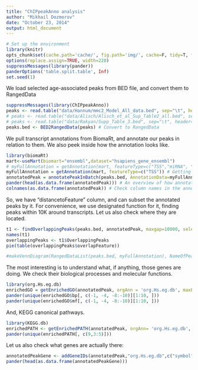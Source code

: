 ```yaml
---
title: "ChIPpeakAnno analysis"
author: "Mikhail Dozmorov"
date: "October 23, 2014"
output: html_document
---
```

```r
# Set up the environment
library(knitr) 
opts_chunk$set(cache.path='cache/', fig.path='img/', cache=F, tidy=T, fig.keep='high', echo=T, dpi=300, out.width=700)
options(replace.assign=TRUE, width=220)
suppressMessages(library(pander))
panderOptions('table.split.table', Inf)
set.seed(1)
```

We load selected age-associated peaks from BED file, and convert them to RangedData
```r
suppressMessages(library(ChIPpeakAnno))
peaks <- read.table("data/Hannum/mmc2_Model_All_data.bed", sep="\t", header=F, stringsAsFactors=F)
# peaks <- read.table("data/Alisch/Alisch_et_al_Sup_Table2_all.bed", sep="\t", header=F, stringsAsFactors=F)
# peaks <- read.table("data/Rakyan/Supp_Table_3.bed", sep="\t", header=F, stringsAsFactors=F)
peaks.bed <- BED2RangedData(peaks) # Convert to RangedData
```

We pull transcript annotations from BiomaRt, and annotate our peaks in relation to them. We also peek inside how the annotation looks like.
```r
library(biomaRt)
mart<-useMart(biomart="ensembl",dataset="hsapiens_gene_ensembl")
# myFullAnnotation = getAnnotation(mart, featureType=c("TSS","miRNA", "Exon", "5utr", "3utr", "ExonPlusUtr", "transcript")) # An example in relation to what we can get annotations
myFullAnnotation = getAnnotation(mart, featureType=c("TSS")) # Getting annotations is time consuming
annotatedPeak = annotatePeakInBatch(peaks.bed, AnnotationData=myFullAnnotation)
pander(head(as.data.frame(annotatedPeak))) # An overview of how annotation results look like
colnames(as.data.frame(annotatedPeak)) # Check column names in the annotation results
```

So, we have "distancetoFeature" column, and can subset the annotated peaks by it. For convenience, we use designated function for it, finding peaks within 10K around transcripts.  Let us also check where they are located.

```r
t1 <- findOverlappingPeaks(peaks.bed, annotatedPeak, maxgap=10000, select="first", NameOfPeaks1 = "peaks", NameOfPeaks2 = "TSS", annotate=1)
names(t1)
overlappingPeaks <- t1$OverlappingPeaks
pie(table(overlappingPeaks$overlapFeature))

#makeVennDiagram(RangedDataList(peaks.bed, myFullAnnotation), NameOfPeaks = c("peaks", "TSS"), maxgap=0, minoverlap=1, totalTest = 100, cex=1, counts.col= "red", useFeature=FALSE)
```

The most interesting is to understand what, if anything, those genes are doing. We check their biological processes and molecular functions.

```r
library(org.Hs.eg.db)
enrichedGO = getEnrichedGO(annotatedPeak, orgAnn = 'org.Hs.eg.db', maxP = 0.01, multiAdj = FALSE, minGOterm = 10, multiAdjMethod = 'none' ) # GO enrichment analysis is time consuming
pander(unique(enrichedGO$bp[, c(-1, -4, -8:-10)][1:10, ]))
pander(unique(enrichedGO$mf[, c(-1, -4, -8:-10)][1:10, ]))
```

And, KEGG canonical pathways.

```r
library(KEGG.db)
enrichedPATH <- getEnrichedPATH(annotatedPeak, orgAnn= 'org.Hs.eg.db', pathAnn='KEGG.db', feature_id_type="ensembl_gene_id", maxP=0.01, minPATHterm=10, multiAdjMethod="none")
pander(unique(enrichedPATH[, c(9,3:5)]))
```

Let us also check what genes are actually there:

```r
annotatedPeakGene <- addGeneIDs(annotatedPeak,"org.Hs.eg.db",c("symbol"))
pander(head(as.data.frame(annotatedPeakGene)))
```

